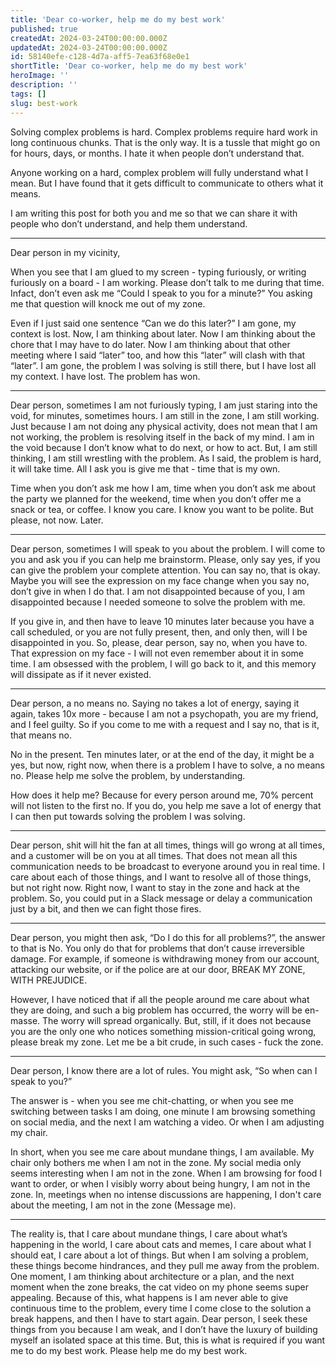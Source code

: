 ```yaml
---
title: 'Dear co-worker, help me do my best work'
published: true
createdAt: 2024-03-24T00:00:00.000Z
updatedAt: 2024-03-24T00:00:00.000Z
id: 58140efe-c128-4d7a-aff5-7ea63f68e0e1
shortTitle: 'Dear co-worker, help me do my best work'
heroImage: ''
description: ''
tags: []
slug: best-work
---
```

Solving complex problems is hard. Complex problems require hard work in long continuous chunks. That is the only way. It is a tussle that might go on for hours, days, or months. I hate it when people don’t understand that.

Anyone working on a hard, complex problem will fully understand what I mean. But I have found that it gets difficult to communicate to others what it means.

I am writing this post for both you and me so that we can share it with people who don’t understand, and help them understand.

---

Dear person in my vicinity,

When you see that I am glued to my screen - typing furiously, or writing furiously on a board - I am working. Please don’t talk to me during that time. Infact, don’t even ask me “Could I speak to you for a minute?” You asking me that question will knock me out of my zone.

Even if I just said one sentence “Can we do this later?” I am gone, my context is lost. Now, I am thinking about later. Now I am thinking about the chore that I may have to do later. Now I am thinking about that other meeting where I said “later” too, and how this “later” will clash with that “later”. I am gone, the problem I was solving is still there, but I have lost all my context. I have lost. The problem has won.

  

---

Dear person, sometimes I am not furiously typing, I am just staring into the void, for minutes, sometimes hours. I am still in the zone, I am still working. Just because I am not doing any physical activity, does not mean that I am not working, the problem is resolving itself in the back of my mind. I am in the void because I don’t know what to do next, or how to act. But, I am still thinking, I am still wrestling with the problem. As I said, the problem is hard, it will take time. All I ask you is give me that - time that is my own.

Time when you don’t ask me how I am, time when you don’t ask me about the party we planned for the weekend, time when you don’t offer me a snack or tea, or coffee. I know you care. I know you want to be polite. But please, not now. Later.

  

---

Dear person, sometimes I will speak to you about the problem. I will come to you and ask you if you can help me brainstorm. Please, only say yes, if you can give the problem your complete attention. You can say no, that is okay. Maybe you will see the expression on my face change when you say no, don’t give in when I do that. I am not disappointed because of you, I am disappointed because I needed someone to solve the problem with me.

If you give in, and then have to leave 10 minutes later because you have a call scheduled, or you are not fully present, then, and only then, will I be disappointed in you. So, please, dear person, say no, when you have to. That expression on my face - I will not even remember about it in some time. I am obsessed with the problem, I will go back to it, and this memory will dissipate as if it never existed.

  

---

Dear person, a no means no. Saying no takes a lot of energy, saying it again, takes 10x more - because I am not a psychopath, you are my friend, and I feel guilty. So if you come to me with a request and I say no, that is it, that means no.

No in the present. Ten minutes later, or at the end of the day, it might be a yes, but now, right now, when there is a problem I have to solve, a no means no. Please help me solve the problem, by understanding.

How does it help me? Because for every person around me, 70% percent will not listen to the first no. If you do, you help me save a lot of energy that I can then put towards solving the problem I was solving.

  

---

Dear person, shit will hit the fan at all times, things will go wrong at all times, and a customer will be on you at all times. That does not mean all this communication needs to be broadcast to everyone around you in real time. I care about each of those things, and I want to resolve all of those things, but not right now. Right now, I want to stay in the zone and hack at the problem. So, you could put in a Slack message or delay a communication just by a bit, and then we can fight those fires.

---

Dear person, you might then ask, “Do I do this for all problems?”, the answer to that is No. You only do that for problems that don’t cause irreversible damage. For example, if someone is withdrawing money from our account, attacking our website, or if the police are at our door, BREAK MY ZONE, WITH PREJUDICE.

However, I have noticed that if all the people around me care about what they are doing, and such a big problem has occurred, the worry will be en-masse. The worry will spread organically. But, still, if it does not because you are the only one who notices something mission-critical going wrong, please break my zone. Let me be a bit crude, in such cases - fuck the zone.

  

---

Dear person, I know there are a lot of rules. You might ask, “So when can I speak to you?”

The answer is - when you see me chit-chatting, or when you see me switching between tasks I am doing, one minute I am browsing something on social media, and the next I am watching a video. Or when I am adjusting my chair.

In short, when you see me care about mundane things, I am available. My chair only bothers me when I am not in the zone. My social media only seems interesting when I am not in the zone. When I am browsing for food I want to order, or when I visibly worry about being hungry, I am not in the zone. In, meetings when no intense discussions are happening, I don't care about the meeting, I am not in the zone (Message me).

---

The reality is, that I care about mundane things, I care about what’s happening in the world, I care about cats and memes, I care about what I should eat, I care about a lot of things. But when I am solving a problem, these things become hindrances, and they pull me away from the problem. One moment, I am thinking about architecture or a plan, and the next moment when the zone breaks, the cat video on my phone seems super appealing. Because of this, what happens is I am never able to give continuous time to the problem, every time I come close to the solution a break happens, and then I have to start again. Dear person, I seek these things from you because I am weak, and I don’t have the luxury of building myself an isolated space at this time. But, this is what is required if you want me to do my best work. Please help me do my best work.
